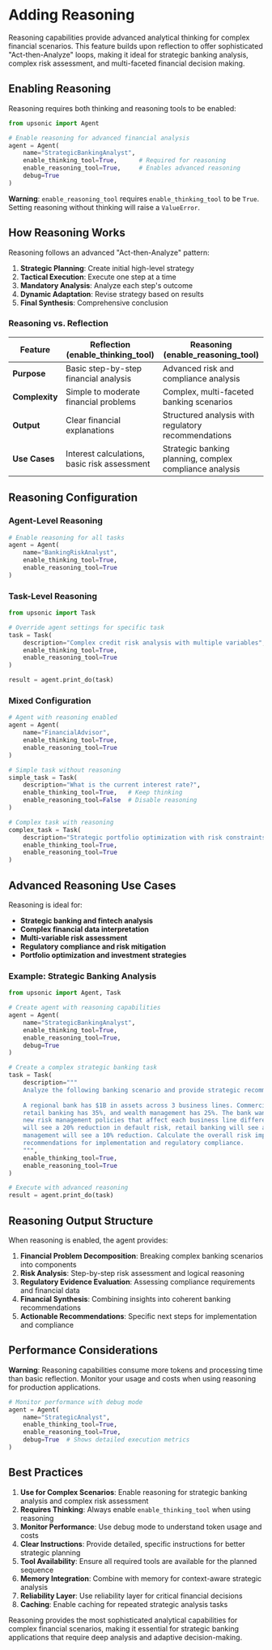 # Adding Reasoning

Reasoning capabilities provide advanced analytical thinking for complex financial scenarios. This feature builds upon reflection to offer sophisticated "Act-then-Analyze" loops, making it ideal for strategic banking analysis, complex risk assessment, and multi-faceted financial decision making.

## Enabling Reasoning

Reasoning requires both thinking and reasoning tools to be enabled:

```python
from upsonic import Agent

# Enable reasoning for advanced financial analysis
agent = Agent(
    name="StrategicBankingAnalyst",
    enable_thinking_tool=True,      # Required for reasoning
    enable_reasoning_tool=True,     # Enables advanced reasoning
    debug=True
)
```

**Warning**: `enable_reasoning_tool` requires `enable_thinking_tool` to be `True`. Setting reasoning without thinking will raise a `ValueError`.

## How Reasoning Works

Reasoning follows an advanced "Act-then-Analyze" pattern:

1. **Strategic Planning**: Create initial high-level strategy
2. **Tactical Execution**: Execute one step at a time
3. **Mandatory Analysis**: Analyze each step's outcome
4. **Dynamic Adaptation**: Revise strategy based on results
5. **Final Synthesis**: Comprehensive conclusion

### Reasoning vs. Reflection

| Feature        | Reflection (enable\_thinking\_tool)          | Reasoning (enable\_reasoning\_tool)                     |
| -------------- | -------------------------------------------- | ------------------------------------------------------- |
| **Purpose**    | Basic step-by-step financial analysis        | Advanced risk and compliance analysis                   |
| **Complexity** | Simple to moderate financial problems        | Complex, multi-faceted banking scenarios                |
| **Output**     | Clear financial explanations                 | Structured analysis with regulatory recommendations     |
| **Use Cases**  | Interest calculations, basic risk assessment | Strategic banking planning, complex compliance analysis |

## Reasoning Configuration

### Agent-Level Reasoning

```python
# Enable reasoning for all tasks
agent = Agent(
    name="BankingRiskAnalyst",
    enable_thinking_tool=True,
    enable_reasoning_tool=True
)
```

### Task-Level Reasoning

```python
from upsonic import Task

# Override agent settings for specific task
task = Task(
    description="Complex credit risk analysis with multiple variables",
    enable_thinking_tool=True,
    enable_reasoning_tool=True
)

result = agent.print_do(task)
```

### Mixed Configuration

```python
# Agent with reasoning enabled
agent = Agent(
    name="FinancialAdvisor",
    enable_thinking_tool=True,
    enable_reasoning_tool=True
)

# Simple task without reasoning
simple_task = Task(
    description="What is the current interest rate?",
    enable_thinking_tool=True,   # Keep thinking
    enable_reasoning_tool=False  # Disable reasoning
)

# Complex task with reasoning
complex_task = Task(
    description="Strategic portfolio optimization with risk constraints",
    enable_thinking_tool=True,
    enable_reasoning_tool=True
)
```

## Advanced Reasoning Use Cases

Reasoning is ideal for:

- **Strategic banking and fintech analysis**
- **Complex financial data interpretation**
- **Multi-variable risk assessment**
- **Regulatory compliance and risk mitigation**
- **Portfolio optimization and investment strategies**

### Example: Strategic Banking Analysis

```python
from upsonic import Agent, Task

# Create agent with reasoning capabilities
agent = Agent(
    name="StrategicBankingAnalyst",
    enable_thinking_tool=True,
    enable_reasoning_tool=True,
    debug=True
)

# Create a complex strategic banking task
task = Task(
    description="""
    Analyze the following banking scenario and provide strategic recommendations:
    
    A regional bank has $1B in assets across 3 business lines. Commercial lending has 40% of assets,
    retail banking has 35%, and wealth management has 25%. The bank wants to implement
    new risk management policies that affect each business line differently. Commercial lending
    will see a 20% reduction in default risk, retail banking will see a 15% reduction, and wealth
    management will see a 10% reduction. Calculate the overall risk impact and provide
    recommendations for implementation and regulatory compliance.
    """,
    enable_thinking_tool=True,
    enable_reasoning_tool=True
)

# Execute with advanced reasoning
result = agent.print_do(task)
```

## Reasoning Output Structure

When reasoning is enabled, the agent provides:

1. **Financial Problem Decomposition**: Breaking complex banking scenarios into components
2. **Risk Analysis**: Step-by-step risk assessment and logical reasoning
3. **Regulatory Evidence Evaluation**: Assessing compliance requirements and financial data
4. **Financial Synthesis**: Combining insights into coherent banking recommendations
5. **Actionable Recommendations**: Specific next steps for implementation and compliance

## Performance Considerations

**Warning**: Reasoning capabilities consume more tokens and processing time than basic reflection. Monitor your usage and costs when using reasoning for production applications.

```python
# Monitor performance with debug mode
agent = Agent(
    name="StrategicAnalyst",
    enable_thinking_tool=True,
    enable_reasoning_tool=True,
    debug=True  # Shows detailed execution metrics
)
```

## Best Practices

1. **Use for Complex Scenarios**: Enable reasoning for strategic banking analysis and complex risk assessment
2. **Requires Thinking**: Always enable `enable_thinking_tool` when using reasoning
3. **Monitor Performance**: Use debug mode to understand token usage and costs
4. **Clear Instructions**: Provide detailed, specific instructions for better strategic planning
5. **Tool Availability**: Ensure all required tools are available for the planned sequence
6. **Memory Integration**: Combine with memory for context-aware strategic analysis
7. **Reliability Layer**: Use reliability layer for critical financial decisions
8. **Caching**: Enable caching for repeated strategic analysis tasks

Reasoning provides the most sophisticated analytical capabilities for complex financial scenarios, making it essential for strategic banking applications that require deep analysis and adaptive decision-making.